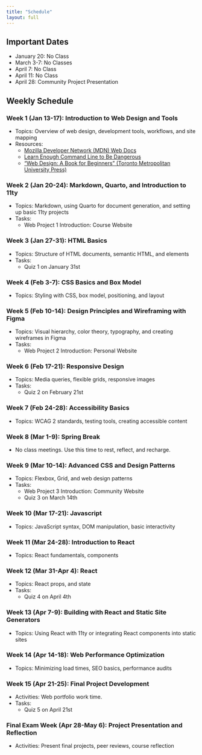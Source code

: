 ```yaml
---
title: "Schedule"
layout: full
---
```


## Important Dates

- January 20: No Class
- March 3-7: No Classes
- April 7: No Class
- April 11: No Class
- April 28: Community Project Presentation

## Weekly Schedule

### Week 1 (Jan 13-17): Introduction to Web Design and Tools  
- Topics: Overview of web design, development tools, workflows, and site mapping  
- Resources:  
  - [Mozilla Developer Network (MDN) Web Docs](https://developer.mozilla.org/en-US/)  
  - [Learn Enough Command Line to Be Dangerous](https://www.learnenough.com/command-line-tutorial)  
  - ["Web Design: A Book for Beginners" (Toronto Metropolitan University Press)](https://pressbooks.library.torontomu.ca/webdesign/)

### Week 2 (Jan 20-24): Markdown, Quarto, and Introduction to 11ty  
- Topics: Markdown, using Quarto for document generation, and setting up basic 11ty projects  
- Tasks:  
  - Web Project 1 Introduction: Course Website 

### Week 3 (Jan 27-31): HTML Basics  
- Topics: Structure of HTML documents, semantic HTML, and elements  
- Tasks:  
  - Quiz 1 on January 31st

### Week 4 (Feb 3-7): CSS Basics and Box Model  
- Topics: Styling with CSS, box model, positioning, and layout  

### Week 5 (Feb 10-14): Design Principles and Wireframing with Figma  
- Topics: Visual hierarchy, color theory, typography, and creating wireframes in Figma  
- Tasks:  
  - Web Project 2 Introduction: Personal Website 

### Week 6 (Feb 17-21): Responsive Design  
- Topics: Media queries, flexible grids, responsive images 
- Tasks:  
  - Quiz 2 on February 21st 

### Week 7 (Feb 24-28): Accessibility Basics  
- Topics: WCAG 2 standards, testing tools, creating accessible content  

### Week 8 (Mar 1-9): Spring Break
- No class meetings. Use this time to rest, reflect, and recharge.

### Week 9 (Mar 10-14): Advanced CSS and Design Patterns   
- Topics: Flexbox, Grid, and web design patterns  
- Tasks:  
  - Web Project 3 Introduction: Community Website 
  - Quiz 3 on March 14th 

### Week 10 (Mar 17-21): Javascript  
- Topics: JavaScript syntax, DOM manipulation, basic interactivity  

### Week 11 (Mar 24-28): Introduction to React 
- Topics: React fundamentals, components   

### Week 12 (Mar 31-Apr 4): React  
- Topics: React props, and state  
- Tasks:  
  - Quiz 4 on April 4th

### Week 13 (Apr 7-9): Building with React and Static Site Generators  
- Topics: Using React with 11ty or integrating React components into static sites  

### Week 14 (Apr 14-18): Web Performance Optimization  
- Topics: Minimizing load times, SEO basics, performance audits  

### Week 15 (Apr 21-25): Final Project Development  
- Activities: Web portfolio work time.
- Tasks:  
  - Quiz 5 on April 21st

### Final Exam Week (Apr 28-May 6): Project Presentation and Reflection  
- Activities: Present final projects, peer reviews, course reflection